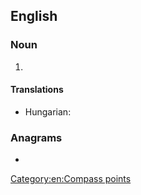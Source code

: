 {{also|sse}}
==English==

===Noun===
{{en-noun|-}}

# {{abbreviation of|south-southeast|lang=en}}

====Translations====
{{trans-top|abbreviation of south-southeast}}
* Hungarian: {{t+|hu|DDK}}
{{trans-mid}}
{{trans-bottom}}

===Anagrams===
* {{anagrams|en|-ess|-ses|ESS|Ess.|SES|SEs|ess}}

[[Category:en:Compass points]]